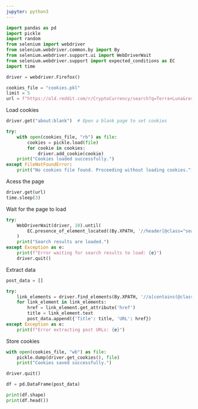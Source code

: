 ```yaml
---
jupyter: python3
---
```


```python
import pandas as pd
import pickle
import random
from selenium import webdriver
from selenium.webdriver.common.by import By
from selenium.webdriver.support.ui import WebDriverWait
from selenium.webdriver.support import expected_conditions as EC
import time

driver = webdriver.Firefox()
```

```python
cookies_file = "cookies.pkl"
limit = 5
url = f"https://old.reddit.com/r/CryptoCurrency/search?q=Terra+Luna&restrict_sr=on&sort=new&t=all&limit={limit}"
```

Load cookies

```python
driver.get("about:blank")  # Open a blank page to set cookies

try:
    with open(cookies_file, "rb") as file:
        cookies = pickle.load(file)
        for cookie in cookies:
            driver.add_cookie(cookie)
    print("Cookies loaded successfully.")
except FileNotFoundError:
    print("No cookies file found. Proceeding without loading cookies.")
```

Acess the page

```python
driver.get(url)
time.sleep(3)
```

Wait for the page to load

```python
try:
    WebDriverWait(driver, 10).until(
        EC.presence_of_element_located((By.XPATH, '//header[@class="search-result-header"]'))
    )
    print("Search results are loaded.")
except Exception as e:
    print(f"Error waiting for search results to load: {e}")
    driver.quit()
```

Extract data

```python
post_data = []

try:
    link_elements = driver.find_elements(By.XPATH, '//a[contains(@class, "search-title")]')
    for link_element in link_elements:
        href = link_element.get_attribute('href')
        title = link_element.text
        post_data.append({'Title': title, 'URL': href})
except Exception as e:
    print(f"Error extracting post URLs: {e}")
```

Store cookies

```python
with open(cookies_file, "wb") as file:
    pickle.dump(driver.get_cookies(), file)
    print("Cookies saved successfully.")
```

```python
driver.quit()
```

```python
df = pd.DataFrame(post_data)

print(df.shape)
print(df.head())
```

